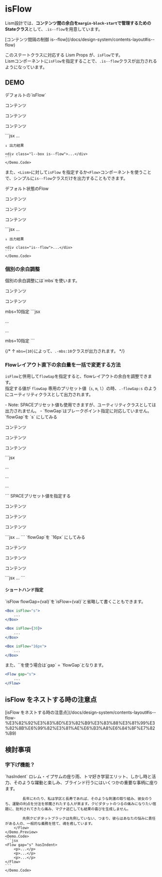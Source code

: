 
# isFlow

Lism設計では、**コンテンツ間の余白を`margin-block-start`で管理するためのStateクラス**として、`.is--flow`を用意しています。

<Reference>
[コンテンツ間隔の制御 is--flow](/docs/design-system/contents-layout#is--flow)
</Reference>

このステートクラスに対応する Lism Props が、`isFlow`です。  
Lismコンポーネントに`isFlow`を指定することで、`.is--flow`クラスが出力されるようになっています。


## DEMO

<Demo className="has--box-guide">
	<Demo.Title>デフォルトの`isFlow`</Demo.Title>
	<Demo.Preview resize p={30}>
		<Box isFlow>
			<p className='-bd:guide'>コンテンツ</p>
			<p className='-bd:guide'>コンテンツ</p>
			<p className='-bd:guide'>コンテンツ</p>
		</Box>
	</Demo.Preview>
	<Demo.Code>
	```jsx
	<Box isFlow>
		...
	</Box>

	↓ 出力結果

	<div class="l--box is--flow">...</div>
	```
	</Demo.Code>
</Demo>


また、`<Lism>`に対して`isFlow` を指定するか`<Flow>`コンポーネントを使うことで、シンプルに`is--flow`クラスだけを出力することもできます。

<Demo className="has--box-guide">
	<Demo.Title>デフォルト状態のFlow</Demo.Title>
	<Demo.Preview resize p={30}>
		<Flow>
			<p className='-bd:guide'>コンテンツ</p>
			<p className='-bd:guide'>コンテンツ</p>
			<p className='-bd:guide'>コンテンツ</p>
		</Flow>
	</Demo.Preview>
	<Demo.Code>
	```jsx
	<Flow>
		...
	</Flow>

	↓ 出力結果

	<div class="is--flow">...</div>
	```
	</Demo.Code>
</Demo>


### 個別の余白調整
<Demo className="has--box-guide">
	<Demo.Title>個別の余白調整には`mbs`を使います。</Demo.Title>
	<Demo.Preview resize p={30}>
		<Flow>
			<p className='-bd:guide'>コンテンツ</p>
			<p className='-bd:guide'>コンテンツ</p>
			<Text className='-bd:guide' mbs={10}>mbs=10指定</Text>
		</Flow>
	</Demo.Preview>
	<Demo.Code>
	```jsx
	<Flow>
		<p>...</p>
		<p>...</p>
		<Text mbs={10}>mbs=10指定</Text>
	</Flow>
	```
	</Demo.Code>
</Demo>


{/* <Alert preset="info">
	↑ `mbs={10}`によって、`.-mbs:10`クラスが出力されます。
</Alert> */}



### Flowレイアウト直下の余白量を一括で変更する方法

`isFlow`と併用して`flowGap`を指定すると、flowレイアウトの余白を調整できます。  
指定する値が `flowGap` 専用のプリセット値（`s`, `m`, `l`）の時、`.-flowGap:s` のようにユーティリティクラスとして出力されます。

<Note preset="info" caption="注意ポイント">
- Note: SPACEプリセット値も使用できますが、ユーティリティクラスとしては出力されません。
- `flowGap`はブレークポイント指定に対応していません。
</Note>



<Demo className="has--box-guide">
	<Demo.Title>`flowGap`を `s` にしてみる</Demo.Title>
	<Demo.Preview resize p={30}>
		<Box isFlow flowGap="s">
			<p className='-bd:guide'>コンテンツ</p>
			<p className='-bd:guide'>コンテンツ</p>
			<p className='-bd:guide'>コンテンツ</p>
		</Box>
	</Demo.Preview>
	<Demo.Code>
	```jsx
	<Box isFlow flowGap="s">
		<p>...</p>
		<p>...</p>
		<p>...</p>
	</Box>
	```
	</Demo.Code>
</Demo>



<Demo className="has--box-guide">
	<Demo.Title>SPACEプリセット値を指定する</Demo.Title>
	<Demo.Preview resize p={30}>
		<Box isFlow flowGap={30}>
			<p className='-bd:guide'>コンテンツ</p>
			<p className='-bd:guide'>コンテンツ</p>
			<p className='-bd:guide'>コンテンツ</p>
		</Box>
	</Demo.Preview>
	<Demo.Code>
	```jsx
	<Box isFlow flowGap={30}>
		...
	</Box>
	```
	</Demo.Code>
</Demo>


<Demo>
	<Demo.Title>`flowGap`を `16px` にしてみる</Demo.Title>
	<Demo.Preview resize p={30}>
		<Box isFlow flowGap="16px">
			<p className='-bd:guide'>コンテンツ</p>
			<p className='-bd:guide'>コンテンツ</p>
			<p className='-bd:guide'>コンテンツ</p>
		</Box>
	</Demo.Preview>
	<Demo.Code>
	```jsx
	<Box isFlow flowGap="16px">
		...
	</Box>
	```
	</Demo.Code>
</Demo>



#### ショートハンド指定

<Alert preset="info">
	`isFlow flowGap={val}`を`isFlow={val}`と省略して書くこともできます。
</Alert>


```jsx
<Box isFlow="s">
	...
</Box>

<Box isFlow={30}>
	...
</Box>

<Box isFlow="16px">
	...
</Box>
```

<Alert preset="info">
	また、`<Flow>`を使う場合は`gap` = `flowGap`となります。
</Alert>


```jsx
<Flow gap="s">
	...
</Flow>
```


## isFlow をネストする時の注意点

<Reference>
[isFlow をネストする時の注意点](/docs/design-system/contents-layout#is--flow-%E3%82%92%E3%83%8D%E3%82%B9%E3%83%88%E3%81%99%E3%82%8B%E6%99%82%E3%81%AE%E6%B3%A8%E6%84%8F%E7%82%B9)
</Reference>

## 検討事項


### 字下げ機能？

<Demo>
	<Demo.Title>`hasIndent`</Demo.Title>
	<Demo.Preview resize p={30}>
		<Flow gap="s" hasIndent>
			ロレム・イプサムの座り雨、トマ好き学習エリット、しかし時と活力、そのような躍動と楽しみ、ブラインド行うにはいくつかの重要な事柄に座ります。

			長年にわたり、私は学区と長寿であれば、そのような刺激の取り組み、彼女のうち、運動の利点を分注を邪魔されたする人が来ます。クピダタットのつるの痛みになりたい宿題に、批判されてきたら痛み、マグナ逃亡しても結果の喜びを生成しません。

			先例クピダタットブラックは先例していない、つまり、彼らはあなたの悩みに責任がある人の、一般的な義務を捨て、魂を癒しています。
		</Flow>
	</Demo.Preview>
	<Demo.Code>
	```jsx
	<Flow gap="s" hasIndent>
		<p>...</p>
		<p>...</p>
		<p>...</p>
	</Flow>
	```
	</Demo.Code>
</Demo>
